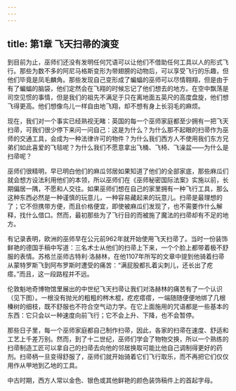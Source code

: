 ```yaml
---
---
---
```

title: 第1章 飞天扫帚的演变
---




到目前为止，巫师们还没有发明任何咒语可以让他们不借助任何工具以人的形式飞行。那些为数不多的阿尼马格斯变形为带翅膀的动物后，可以享受飞行的乐趣，但他们毕竟是凤毛麟角。那些发现自己变形成了蝙蝠的巫师可以尽情翱翔，但是由于有了蝙蝠的脑袋，他们定然会在飞翔的时候忘记了他们想去的地方。在空中飘荡是司空见惯的事情，但是我们的祖先不满足于只在离地面五英尺的高度盘旋，他们想飞得更高。他们想像鸟儿一样自由地飞翔，却不想有身上长羽毛的麻烦。

现在，我们对一个事实已经熟视无睹：英国的每一个巫师家庭都至少拥有一把飞天扫帚，可我们很少停下来问一问自己：这是为什么？为什么那不起眼的扫帚作为巫师的交通工具，会成为一种法律许可的物件？为什么我们西方人不使用我们东方兄弟们如此喜爱的飞毯呢？为什么我们不愿意拿出飞桶、飞椅、飞澡盆——为什么是扫帚呢？

巫师们很精明，早已明白他们的麻瓜邻居如果知道了他们的全部家底，那些麻瓜们就会想方设法利用他们的本领，所以巫师们在《巫师秘密国际法案》实施以前，长期偏居一隅，不愿和人交往。如果巫师们想在自己的家里拥有一种飞行工具，那么这种东西必然是一种谨慎的玩意儿，一种容易藏起来的玩意儿。扫帚是最理想的了；它不但携带方便，而且价格便宜，即使被麻瓜们发现了，也不需要作什么解释，找什么借口。然而，最初那些为了飞行目的而被施了魔法的扫帚却有不足的地方。

有记录表明，欧洲的巫师早在公元前962年就开始使用飞天扫帚了。当时一份装饰鲜艳的德国手稿中写道：三名术士从他们的扫帚上下来，一个个脸上都带着极不舒服的表情。苏格兰巫师古特利·洛赫林，在他1107年所写的文章中提到他骑着扫帚从蒙特罗斯飞到阿布罗斯时遭受的痛苦：“满屁股都扎着尖刺儿，还长出了疙瘩。”而且，这一段路程并不远。

伦敦魁地奇博物馆里展出的中世纪飞天扫帚让我们对洛赫林的痛苦有了一个认识（见下图）。一根没有抛光的粗粗的梣木棍，疙疙瘩瘩，一端随随便便地绑了几根榛树的细枝，既不舒服也不符合空气动力学。在它上面施用的咒语都是一些基本的东西：它只会以一种速度向前飞行；它不会上升、下降，也不会暂停。



那些日子里，每一个巫师家庭都自己制作扫帚，因此，各家的扫帚在速度、舒适和工艺上千差万别。然而，到了十二世纪，巫师们学会了物物交换，所以一个熟练的扫帚制造工匠可以拿自己的扫帚去向他的邻居换取可能比他自己调制得更好的药剂。扫帚柄一旦变得舒服了，巫师们就开始骑着它们飞行取乐，而不再把它们仅仅用作从甲地到乙地的工具。




中古时期，西方人常以金色、银色或其他鲜艳的颜色装饰稿件上的首起字母。